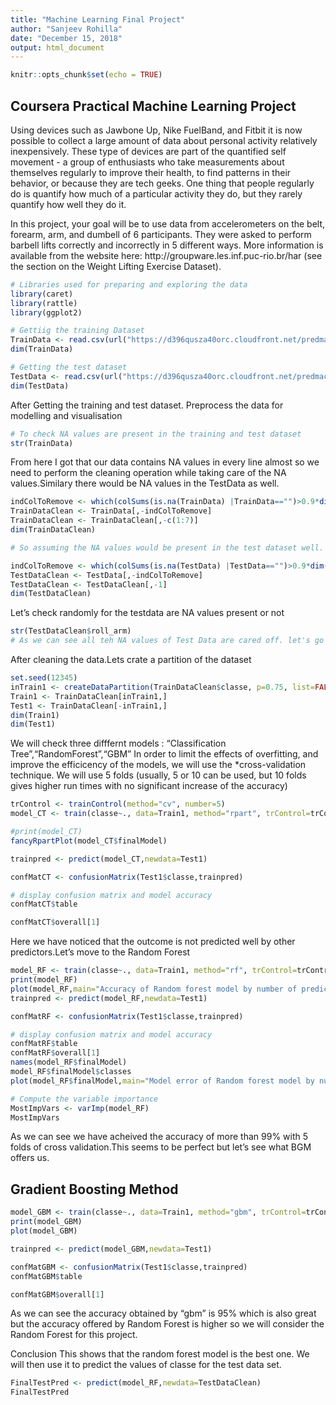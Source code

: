 ---
title: "Machine Learning Final Project"
author: "Sanjeev Rohilla"
date: "December 15, 2018"
output: html_document
---

```{r setup, include=FALSE}
knitr::opts_chunk$set(echo = TRUE)
```

## Coursera Practical Machine Learning Project 
Using devices such as Jawbone Up, Nike FuelBand, and Fitbit it is now possible to collect a large amount of data about personal activity relatively inexpensively. These type of devices are part of the quantified self movement - a group of enthusiasts who take measurements about themselves regularly to improve their health, to find patterns in their behavior, or because they are tech geeks. One thing that people regularly do is quantify how much of a particular activity they do, but they rarely quantify how well they do it.

In this project, your goal will be to use data from accelerometers on the belt, forearm, arm, and dumbell of 6 participants. They were asked to perform barbell lifts correctly and incorrectly in 5 different ways. More information is available from the website here: http://groupware.les.inf.puc-rio.br/har (see the section on the Weight Lifting Exercise Dataset).



```{r, results='hide'}
# Libraries used for preparing and exploring the data
library(caret)
library(rattle)
library(ggplot2)
```


```{r}
# Gettiig the training Dataset
TrainData <- read.csv(url("https://d396qusza40orc.cloudfront.net/predmachlearn/pml-training.csv"),header=TRUE)
dim(TrainData)

# Getting the test dataset
TestData <- read.csv(url("https://d396qusza40orc.cloudfront.net/predmachlearn/pml-testing.csv"),header = TRUE)
dim(TestData)

```

After Getting the training and test dataset. Preprocess the data for modelling and visualisation

``` {r}
# To check NA values are present in the training and test dataset
str(TrainData)
```

From here I got that our data contains NA values in every line almost so we need to perform the cleaning operation while taking care of the NA values.Similary there would be NA values in the TestData as well.

``` {r}
indColToRemove <- which(colSums(is.na(TrainData) |TrainData=="")>0.9*dim(TrainData)[1]) 
TrainDataClean <- TrainData[,-indColToRemove]
TrainDataClean <- TrainDataClean[,-c(1:7)]
dim(TrainDataClean)

# So assuming the NA values would be present in the test dataset well. So will perform the similar operation on test dataset as well

indColToRemove <- which(colSums(is.na(TestData) |TestData=="")>0.9*dim(TestData)[1]) 
TestDataClean <- TestData[,-indColToRemove]
TestDataClean <- TestDataClean[,-1]
dim(TestDataClean)
```

Let's check randomly for the testdata are NA values present or not

```{r}
str(TestDataClean$roll_arm)
# As we can see all teh NA values of Test Data are cared off. let's go to our next step 
```

After cleaning the data.Lets crate a partition of the dataset
```{r}
set.seed(12345)
inTrain1 <- createDataPartition(TrainDataClean$classe, p=0.75, list=FALSE)
Train1 <- TrainDataClean[inTrain1,]
Test1 <- TrainDataClean[-inTrain1,]
dim(Train1)
dim(Test1)
```

We will check three difffernt models : "Classification Tree","RandomForest","GBM"
In order to limit the effects of overfitting, and improve the efficicency of the models, we will use the *cross-validation technique. We will use 5 folds (usually, 5 or 10 can be used, but 10 folds gives higher run times with no significant increase of the accuracy)

```{r}
trControl <- trainControl(method="cv", number=5)
model_CT <- train(classe~., data=Train1, method="rpart", trControl=trControl)

#print(model_CT)
fancyRpartPlot(model_CT$finalModel)

trainpred <- predict(model_CT,newdata=Test1)

confMatCT <- confusionMatrix(Test1$classe,trainpred)

# display confusion matrix and model accuracy
confMatCT$table

confMatCT$overall[1]

```

Here we have noticed that the outcome is not predicted well by other predictors.Let's move to the Random Forest

```{r}
model_RF <- train(classe~., data=Train1, method="rf", trControl=trControl, verbose=FALSE)
print(model_RF)
plot(model_RF,main="Accuracy of Random forest model by number of predictors")
trainpred <- predict(model_RF,newdata=Test1)

confMatRF <- confusionMatrix(Test1$classe,trainpred)

# display confusion matrix and model accuracy
confMatRF$table
confMatRF$overall[1]
names(model_RF$finalModel)
model_RF$finalModel$classes
plot(model_RF$finalModel,main="Model error of Random forest model by number of trees")

# Compute the variable importance 
MostImpVars <- varImp(model_RF)
MostImpVars

```

As we can see we have acheived the accuracy of more than 99% with 5 folds of cross validation.This seems to be perfect but let's see what BGM offers us.

## Gradient Boosting Method
```{r}
model_GBM <- train(classe~., data=Train1, method="gbm", trControl=trControl, verbose=FALSE)
print(model_GBM)
plot(model_GBM)

trainpred <- predict(model_GBM,newdata=Test1)

confMatGBM <- confusionMatrix(Test1$classe,trainpred)
confMatGBM$table

confMatGBM$overall[1]
```

As we can see the accuracy obtained by "gbm" is 95% which is also great but the accuracy offered by Random Forest is higher so we will consider the Random Forest for this project.

Conclusion
This shows that the random forest model is the best one. We will then use it to predict the values of classe for the test data set.
``` {r}
FinalTestPred <- predict(model_RF,newdata=TestDataClean)
FinalTestPred
```
